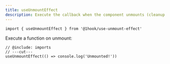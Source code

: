 ```yaml
---
title: useUnmountEffect
description: Execute the callback when the component unmounts (cleanup effect).
---
```


```tsx twoslash include imports
import { useUnmountEffect } from '@1hook/use-unmount-effect'
```

Execute a function on unmount:

```tsx twoslash
// @include: imports
// ---cut---
useUnmountEffect(() => console.log('Unmounted!'))
```
